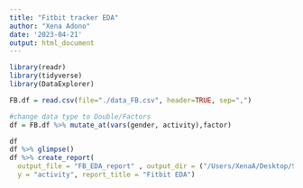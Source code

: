 ---
title: "Fitbit tracker EDA"
author: "Xena Adono"
date: '2023-04-21'
output: html_document
---

```{r}
library(readr)
library(tidyverse)
library(DataExplorer)

FB.df = read.csv(file="./data_FB.csv", header=TRUE, sep=",")

#change data type to Double/Factors
df = FB.df %>% mutate_at(vars(gender, activity),factor)

df
df %>% glimpse()
df %>% create_report(
  output_file = "FB_EDA_report" , output_dir = ("/Users/XenaA/Desktop/STAT 574 S23/Project/R"),
  y = "activity", report_title = "Fitbit EDA")
```